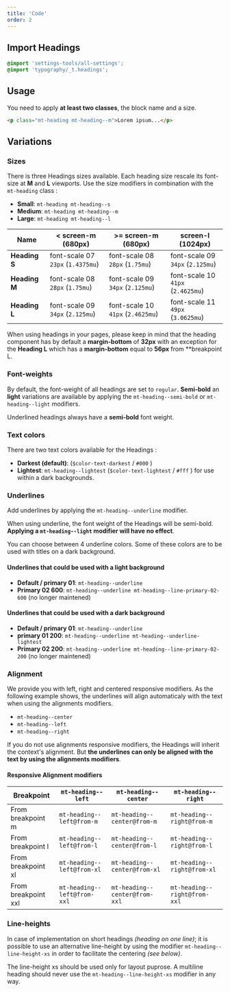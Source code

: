 ```yaml
---
title: 'Code'
order: 2
---
```


## Import Headings

```scss
@import 'settings-tools/all-settings';
@import 'typography/_t.headings';
```

## Usage

<Highlight theme="warning" title="Keep in mind">

You need to apply **at least two classes**, the block name and a size.

</Highlight>

```html
<p class="mt-heading mt-heading--m">Lorem ipsum...</p>
```

## Variations

### Sizes

There is three Headings sizes available. Each heading size rescale its font-size at **M** and **L** viewports.
Use the size modifiers in combination with the `mt-heading` class :

- **Small**: `mt-heading mt-heading--s`
- **Medium**: `mt-heading mt-heading--m`
- **Large**: `mt-heading mt-heading--l`

<Story id="content-heading--sizes" height="320" />

| Name          | < screen-m (680px)                      | >= screen-m (680px)                     | screen-l (1024px)                       |
| ------------- | --------------------------------------- | --------------------------------------- | --------------------------------------- |
| **Heading S** | font-scale 07<br /> `23px` (`1.4375mu`) | font-scale 08<br /> `28px` (`1.75mu`)   | font-scale 09<br /> `34px` (`2.125mu`)  |
| **Heading M** | font-scale 08<br /> `28px` (`1.75mu`)   | font-scale 09<br /> `34px` (`2.125mu`)  | font-scale 10<br /> `41px` (`2.4625mu`) |
| **Heading L** | font-scale 09<br /> `34px` (`2.125mu`)  | font-scale 10<br /> `41px` (`2.4625mu`) | font-scale 11<br /> `49px` (`3.0625mu`) |

<Highlight theme="tips" title="Default margin">

When using headings in your pages, please keep in mind that the heading component has by default a **margin-bottom** of **32px** with an exception for the **Heading L** which has a **margin-bottom** equal to **56px** from \*\*breakpoint L.

</Highlight>

### Font-weights

By default, the font-weight of all headings are set to `regular`.
**Semi-bold** an **light** variations are available by applying the `mt-heading--semi-bold` or `mt-heading--light` modifiers.

<Highlight>

Underlined headings always have a **semi-bold** font weight.

</Highlight>

<Story id="content-heading--weights" height="280" />

### Text colors

There are two text colors available for the Headings :

- **Darkest (default)**: (`$color-text-darkest` / `#000` )
- **Lightest**: `mt-heading--lightest` (`$color-text-lightest` / `#fff` ) for use within a dark backgrounds.

<Story id="content-heading--colors" height="300" />

### Underlines

Add underlines by applying the `mt-heading--underline` modifier.

<Highlight theme="tips" title="Important note">

When using underline, the font weight of the Headings will be semi-bold. **Applying a `mt-heading--light` modifier will have no effect**.

</Highlight>

You can choose between 4 underline colors. Some of these colors are to be used with titles on a dark background.

#### Underlines that could be used with a light background

- **Default / primary 01**: `mt-heading--underline`
- **Primary 02 600**: `mt-heading--underline mt-heading--line-primary-02-600` (no longer maintened)

#### Underlines that could be used with a dark background

- **Default / primary 01**: `mt-heading--underline`
- **primary 01 200**: `mt-heading--underline mt-heading--underline-lightest`
- **Primary 02 200**: `mt-heading--underline mt-heading--line-primary-02-200` (no longer maintened)

<Story id="content-heading--underlines" height="590" />

### Alignment

We provide you with left, right and centered responsive modifiers. As the following example shows, the underlines will align automaticaly with the text when using the alignments modifiers.

- `mt-heading--center`
- `mt-heading--left`
- `mt-heading--right`

<Highlight theme="warning" title="Keep in mind">

If you do not use alignments responsive modifiers, the Headings will inherit the context's alignment. But **the underlines can only be aligned with the text by using the alignments modifiers**.

</Highlight>

<Story id="content-heading--underline-alignment" height="400" />

#### Responsive Alignment modifiers

| Breakpoint          | `mt-heading--left`          | `mt-heading--center`          | `mt-heading--right`          |
| ------------------- | --------------------------- | ----------------------------- | ---------------------------- |
| From breakpoint m   | `mt-heading--left@from-m`   | `mt-heading--center@from-m`   | `mt-heading--right@from-m`   |
| From breakpoint l   | `mt-heading--left@from-l`   | `mt-heading--center@from-l`   | `mt-heading--right@from-l`   |
| From breakpoint xl  | `mt-heading--left@from-xl`  | `mt-heading--center@from-xl`  | `mt-heading--right@from-xl`  |
| From breakpoint xxl | `mt-heading--left@from-xxl` | `mt-heading--center@from-xxl` | `mt-heading--right@from-xxl` |

### Line-heights

In case of implementation on short headings _(heading on one line)_; it is possible to use an alternative line-height by using the modifier `mt-heading--line-height-xs` in order to facilitate the centering _(see below)_.

<Highlight theme="warning">

The line-height xs should be used only for layout puprose. A multiline heading should never use the `mt-heading--line-height-xs` modifier in any way.

</Highlight>
